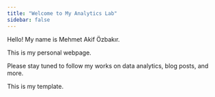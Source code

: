 ```yaml
---
title: "Welcome to My Analytics Lab"
sidebar: false 
---
```


Hello! My name is Mehmet Akif Özbakır.

This is my personal webpage.

Please stay tuned to follow my works on data analytics, blog posts, and more.

This is my template.

